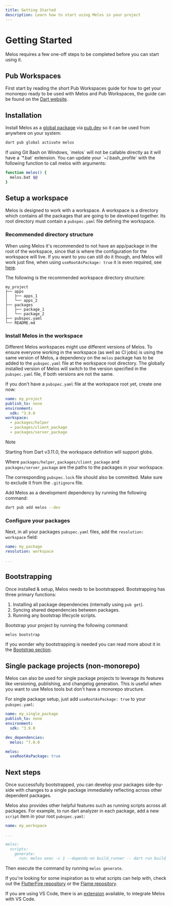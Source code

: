 ```yaml
---
title: Getting Started
description: Learn how to start using Melos in your project
---
```


# Getting Started

Melos requires a few one-off steps to be completed before you can start using
it.

## Pub Workspaces

First start by reading the short Pub Workspaces guide for how to get your
monorepo ready to be used with Melos and Pub Workspaces, the guide can be
found on the [Dart website](https://dart.dev/tools/pub/workspaces).

## Installation

Install Melos as a
[global package](https://dart.dev/tools/pub/cmd/pub-global#running-a-script-from-your-path)
via [pub.dev](https://pub.dev/) so it can be used from anywhere on your system:

```bash
dart pub global activate melos
```

<Warning>
  If using Git Bash on Windows, `melos` will not be callable directly as it
  will have a `*.bat` extension. You can update your `~/.bash_profile` with
  the following function to call melos with arguments:

  ```bash
  function melos() {
    melos.bat $@
  }
  ```
</Warning>

## Setup a workspace

Melos is designed to work with a workspace. A workspace is a directory which
contains all the packages that are going to be developed together. Its root
directory must contain a `pubspec.yaml` file defining the workspace.

### Recommended directory structure

When using Melos it's recommended to not have an app/package in the root of the
workspace, since that is where the configuration for the workspace will live.
If you want to you can still do it though, and Melos will work just fine, when
using `useRootAsPackage: true` it is even required, see
[here](/configuration/overview#userootaspackage).

The following is the recommended workspace directory structure:

```console
my_project
├── apps
│   ├── apps_1
│   └── apps_2
├── packages
│   ├── package_1
│   └── package_2
├── pubspec.yaml
└── README.md
```

### Install Melos in the workspace

Different Melos workspaces might use different versions of Melos. To ensure
everyone working in the workspace (as well as CI jobs) is using the same version
of Melos, a dependency on the `melos` package has to be added to the
`pubspec.yaml` file at the workspace root directory. The globally installed
version of Melos will switch to the version specified in the `pubspec.yaml`
file, if both versions are not the same.

If you don't have a `pubspec.yaml` file at the workspace root yet, create one
now:

```yaml
name: my_project
publish_to: none
environment:
  sdk: ^3.9.0
workspace:
  - packages/helper
  - packages/client_package
  - packages/server_package
```

> [!NOTE]
> Starting from Dart v3.11.0, the workspace definition will support globs.

Where `packages/helper`, `packages/client_package` and `packages/server_package`
are the paths to the packages in your workspace.

The corresponding `pubspec.lock` file should also be committed. Make sure to
exclude it from the `.gitignore` file.

Add Melos as a development dependency by running the following command:

```bash
dart pub add melos --dev
```

### Configure your packages

Next, in all your packages `pubspec.yaml` files, add the
`resolution: workspace` field:

```yaml
name: my_package
resolution: workspace

...
```

## Bootstrapping

Once installed & setup, Melos needs to be bootstrapped. Bootstrapping has
three primary functions:

1. Installing all package dependencies (internally using `pub get`).
2. Syncing shared dependencies between packages.
3. Running any bootstrap lifecycle scripts.

Bootstrap your project by running the following command:

```bash
melos bootstrap
```

If you wonder why bootstrapping is needed you can read more about it in the
[Bootstrap section](/commands/bootstrap).

## Single package projects (non-monorepo)

Melos can also be used for single package projects to leverage its features
like versioning, publishing, and changelog generation. This is useful when you
want to use Melos tools but don't have a monorepo structure.

For single package setup, just add `useRootAsPackage: true` to your 
`pubspec.yaml`:

```yaml
name: my_single_package
publish_to: none
environment:
  sdk: ^3.9.0

dev_dependencies:
  melos: ^7.0.0

melos:
  useRootAsPackage: true
```

## Next steps

Once successfully bootstrapped, you can develop your packages side-by-side with
changes to a single package immediately reflecting across other dependent
packages.

Melos also provides other helpful features such as running scripts across all
packages. For example, to run dart analyzer in each package, add a new `script`
item in your root `pubspec.yaml`:

```yaml
name: my_workspace

...

melos:
  scripts:
    generate:
      run: melos exec -c 1 --depends-on build_runner -- dart run build_runner build
```

Then execute the command by running `melos generate`.

If you're looking for some inspiration as to what scripts can help with, check
out the
[FlutterFire repository](https://github.com/firebase/flutterfire/blob/main/pubspec.yaml)
or the [Flame repository](https://github.com/flame-engine/flame/blob/main/pubspec.yaml).

If you are using VS Code, there is an [extension](/ide-support#vs-code)
available, to integrate Melos with VS Code.

